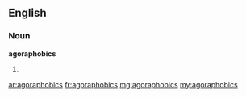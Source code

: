 ==English==

===Noun===
'''agoraphobics'''

# {{plural of|[[agoraphobic]]}}

[[ar:agoraphobics]]
[[fr:agoraphobics]]
[[mg:agoraphobics]]
[[my:agoraphobics]]